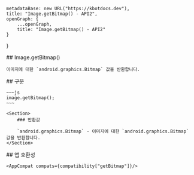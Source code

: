 
    metadataBase: new URL("https://kbotdocs.dev"),
    title: "Image.getBitmap() - API2",
    openGraph: {
        ...openGraph,
        title: "Image.getBitmap() - API2"
    }
}

<Section>
    ## Image.getBitmap()

    이미지에 대한 `android.graphics.Bitmap` 값을 반환합니다.
</Section>
<Section>
    ## 구문

    ~~~js
    image.getBitmap();
    ~~~

    <Section>
        ### 반환값

        `android.graphics.Bitmap` - 이미지에 대한 `android.graphics.Bitmap` 값을 반환합니다.
    </Section>
</Section>
<Section>
    ## 앱 호환성

    <AppCompat compats={compatibility["getBitmap"]}/>
</Section>
